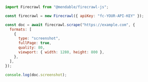 ```js Node
import Firecrawl from "@mendable/firecrawl-js";

const firecrawl = new Firecrawl({ apiKey: "fc-YOUR-API-KEY" });

const doc = await firecrawl.scrape("https://example.com", {
  formats: [
    {
      type: "screenshot",
      fullPage: true,
      quality: 80,
      viewport: { width: 1280, height: 800 },
    },
  ],
});

console.log(doc.screenshot);
```
